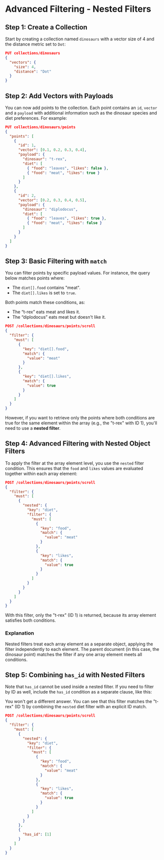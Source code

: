 
# Advanced Filtering - Nested Filters

## Step 1: Create a Collection

Start by creating a collection named `dinosaurs` with a vector size of 4 and the distance metric set to `Dot`:

```json withRunButton="true"
PUT collections/dinosaurs
{
  "vectors": {
    "size": 4,
    "distance": "Dot"
  }
}
```

## Step 2: Add Vectors with Payloads

You can now add points to the collection. Each point contains an `id`,  `vector` and a `payload` with additional information such as the dinosaur species and diet preferences. For example:

```json withRunButton="true"
PUT collections/dinosaurs/points
{
  "points": [
    {
      "id": 1,
      "vector": [0.1, 0.2, 0.3, 0.4],
      "payload": {
        "dinosaur": "t-rex",
        "diet": [
          { "food": "leaves", "likes": false },
          { "food": "meat", "likes": true }
        ]
      }
    },
    {
      "id": 2,
      "vector": [0.2, 0.3, 0.4, 0.5],
      "payload": {
        "dinosaur": "diplodocus",
        "diet": [
          { "food": "leaves", "likes": true },
          { "food": "meat", "likes": false }
        ]
      }
    }
  ]
}
```

## Step 3: Basic Filtering with `match`

You can filter points by specific payload values. For instance, the query below matches points where:

- The `diet[].food` contains "meat".
- The `diet[].likes` is set to `true`.

Both points match these conditions, as:
- The “t-rex” eats meat and likes it.
- The “diplodocus” eats meat but doesn't like it.

```json withRunButton="true"
POST /collections/dinosaurs/points/scroll
{
  "filter": {
    "must": [
      {
        "key": "diet[].food",
        "match": {
          "value": "meat"
        }
      },
      {
        "key": "diet[].likes",
        "match": {
          "value": true
        }
      }
    ]
  }
}
```

However, if you want to retrieve only the points where both conditions are true for the same element within the array (e.g., the "t-rex" with ID 1), you'll need to use a **nested filter**.

## Step 4: Advanced Filtering with Nested Object Filters

To apply the filter at the array element level, you use the `nested` filter condition. This ensures that the `food` and `likes` values are evaluated together within each array element:

```json withRunButton="true"
POST /collections/dinosaurs/points/scroll
{
  "filter": {
    "must": [
      {
        "nested": {
          "key": "diet",
          "filter": {
            "must": [
              {
                "key": "food",
                "match": {
                  "value": "meat"
                }
              },
              {
                "key": "likes",
                "match": {
                  "value": true
                }
              }
            ]
          }
        }
      }
    ]
  }
}
```

With this filter, only the "t-rex" (ID 1) is returned, because its array element satisfies both conditions.

### Explanation

Nested filters treat each array element as a separate object, applying the filter independently to each element. The parent document (in this case, the dinosaur point) matches the filter if any one array element meets all conditions.

## Step 5: Combining `has_id` with Nested Filters

Note that `has_id` cannot be used inside a nested filter. If you need to filter by ID as well, include the `has_id` condition as a separate clause, like this:

You won't get a different answer. You can see that this filter matches the "t-rex" (ID 1) by combining the `nested` diet filter with an explicit ID match.

```json withRunButton="true"
POST /collections/dinosaurs/points/scroll
{
  "filter": {
    "must": [
      {
        "nested": {
          "key": "diet",
          "filter": {
            "must": [
              {
                "key": "food",
                "match": {
                  "value": "meat"
                }
              },
              {
                "key": "likes",
                "match": {
                  "value": true
                }
              }
            ]
          }
        }
      },
      {
        "has_id": [1]
      }
    ]
  }
}
```

